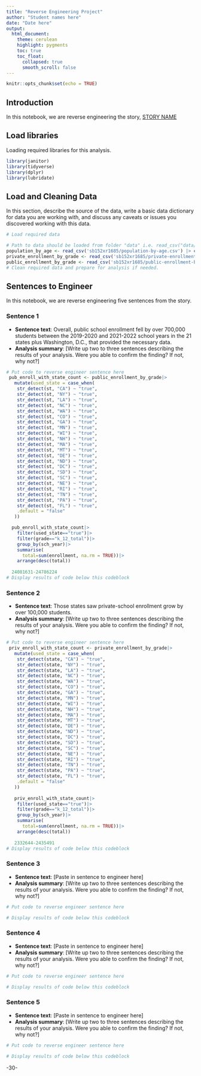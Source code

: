 ```yaml
---
title: "Reverse Engineering Project"
author: "Student names here"
date: "Date here"
output:
  html_document:
    theme: cerulean
    highlight: pygments
    toc: true
    toc_float:
      collapsed: true
      smooth_scroll: false
---
```


```r
knitr::opts_chunk$set(echo = TRUE)
```

## Introduction

In this notebook, we are reverse engineering the story, [STORY NAME](STORY%20URL)

## Load libraries

Loading required libraries for this analysis.

```r
library(janitor)
library(tidyverse)
library(dplyr)
library(lubridate)

```

## Load and Cleaning Data

In this section, describe the source of the data, write a basic data dictionary for data you are working with, and discuss any caveats or issues you discovered working with this data.

```r
# Load required data

# Path to data should be loaded from folder "data" i.e. read_csv("data/name_of_data.csv")
population_by_age <- read_csv('sb152xr1685/population-by-age.csv') |> clean_names()
private_enrollment_by_grade <- read_csv('sb152xr1685/private-enrollment-by-grade.csv') |> clean_names()
public_enrollment_by_grade <- read_csv('sb152xr1685/public-enrollment-by-grade.csv') |> clean_names()
# Clean required data and prepare for analysis if needed. 


```

## Sentences to Engineer

In this notebook, we are reverse engineering five sentences from the story.

### Sentence 1

-   **Sentence text**: Overall, public school enrollment fell by over 700,000 students between the 2019-2020 and 2021-2022 school years in the 21 states plus Washington, D.C., that provided the necessary data.
-   **Analysis summary**: [Write up two to three sentences describing the results of your analysis. Were you able to confirm the finding? If not, why not?]

```r
# Put code to reverse engineer sentence here
 pub_enroll_with_state_count <- public_enrollment_by_grade|>
   mutate(used_state = case_when(
    str_detect(st, "CA") ~ "true",
    str_detect(st, "NY") ~ "true",
    str_detect(st, "LA") ~ "true",
    str_detect(st, "NC") ~ "true",
    str_detect(st, "WA") ~ "true",
    str_detect(st, "CO") ~ "true",
    str_detect(st, "GA") ~ "true",
    str_detect(st, "MN") ~ "true",
    str_detect(st, "WI") ~ "true",
    str_detect(st, "NH") ~ "true",
    str_detect(st, "MA") ~ "true",
    str_detect(st, "MT") ~ "true",
    str_detect(st, "DE") ~ "true",
    str_detect(st, "ND") ~ "true",
    str_detect(st, "DC") ~ "true",
    str_detect(st, "SD") ~ "true",
    str_detect(st, "SC") ~ "true",
    str_detect(st, "NE") ~ "true",
    str_detect(st, "RI") ~ "true",
    str_detect(st, "TN") ~ "true",
    str_detect(st, "PA") ~ "true",
    str_detect(st, "FL") ~ "true",
    .default = "false"
   ))

  pub_enroll_with_state_count|>
    filter(used_state=="true")|>
    filter(grade=="k_12_total")|>
    group_by(sch_year)|>
    summarise(
      total=sum(enrollment, na.rm = TRUE))|>
    arrange(desc(total))
  
  24081631-24786224
# Display results of code below this codeblock

```

### Sentence 2

-   **Sentence text**: Those states saw private-school enrollment grow by over 100,000 students.
-   **Analysis summary**: [Write up two to three sentences describing the results of your analysis. Were you able to confirm the finding? If not, why not?]

```r
# Put code to reverse engineer sentence here
 priv_enroll_with_state_count <- private_enrollment_by_grade|>
   mutate(used_state = case_when(
    str_detect(state, "CA") ~ "true",
    str_detect(state, "NY") ~ "true",
    str_detect(state, "LA") ~ "true",
    str_detect(state, "NC") ~ "true",
    str_detect(state, "WA") ~ "true",
    str_detect(state, "CO") ~ "true",
    str_detect(state, "GA") ~ "true",
    str_detect(state, "MN") ~ "true",
    str_detect(state, "WI") ~ "true",
    str_detect(state, "NH") ~ "true",
    str_detect(state, "MA") ~ "true",
    str_detect(state, "MT") ~ "true",
    str_detect(state, "DE") ~ "true",
    str_detect(state, "ND") ~ "true",
    str_detect(state, "DC") ~ "true",
    str_detect(state, "SD") ~ "true",
    str_detect(state, "SC") ~ "true",
    str_detect(state, "NE") ~ "true",
    str_detect(state, "RI") ~ "true",
    str_detect(state, "TN") ~ "true",
    str_detect(state, "PA") ~ "true",
    str_detect(state, "FL") ~ "true",
    .default = "false"
   ))
 
   priv_enroll_with_state_count|>
    filter(used_state=="true")|>
    filter(grade=="k_12_total")|>
    group_by(sch_year)|>
    summarise(
      total=sum(enrollment, na.rm = TRUE))|>
    arrange(desc(total))
   
   2332644-2435491	
# Display results of code below this codeblock

```

### Sentence 3

-   **Sentence text**: [Paste in sentence to engineer here]
-   **Analysis summary**: [Write up two to three sentences describing the results of your analysis. Were you able to confirm the finding? If not, why not?]

```r
# Put code to reverse engineer sentence here

# Display results of code below this codeblock

```

### Sentence 4

-   **Sentence text**: [Paste in sentence to engineer here]
-   **Analysis summary**: [Write up two to three sentences describing the results of your analysis. Were you able to confirm the finding? If not, why not?]

```r
# Put code to reverse engineer sentence here

# Display results of code below this codeblock

```

### Sentence 5

-   **Sentence text**: [Paste in sentence to engineer here]
-   **Analysis summary**: [Write up two to three sentences describing the results of your analysis. Were you able to confirm the finding? If not, why not?]

```r
# Put code to reverse engineer sentence here

# Display results of code below this codeblock

```

-30-
